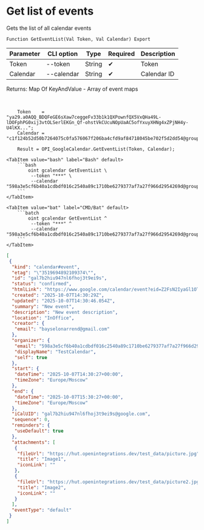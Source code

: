 ﻿---
sidebar_position: 2
description: Get list of events and other functions to work with Google Calendar in the Open Integration Package, a free open-source integration library for 1C:Enterprise 8, OneScript and CLI
keywords: [1C, 1С, 1С:Enterprise, 1С:Enterprise 8.3, API, Integration, Services, Exchange, OneScript, CLI, Google Calendar]
---


# Get list of events
 Gets the list of all calendar events



`Function GetEventList(Val Token, Val Calendar) Export`

  | Parameter | CLI option | Type | Required | Description |
  |-|-|-|-|-|
  | Token | --token | String | &#x2714; | Token |
  | Calendar | --calendar | String | &#x2714; | Calendar ID |

  
  Returns:  Map Of KeyAndValue - Array of event maps

<br/>



```bsl title="1C:Enterprise/OneScript code example"
    Token    = "ya29.a0AQQ_BDQFeGE6sXaw7ceggeFv33b1k1QXPownfQX5VxQHa49L-lDOFphPG0xij3vtOLSerlEKGn_Qf-ohstVkCUcuNOpUaAC5ofYxuyXHNg4xZPjNH4y-U4lKX...";
    Calendar = "c1f124b52d50b7264075c0fa576067f206ba4cfd9af84718045be702f5d2dd54@group.calendar.google.com";

    Result = OPI_GoogleCalendar.GetEventList(Token, Calendar);
```
 

 <Tabs>
  
    <TabItem value="bash" label="Bash" default>
        ```bash
            oint gcalendar GetEventList \
             --token "***" \
             --calendar "598a3e5cf6b40a1cdbdf016c2540a89c1710be6279377af7a27f966d2954269d@group.calendar.google.com"
        ```
    </TabItem>
  
    <TabItem value="bat" label="CMD/Bat" default>
        ```batch
            oint gcalendar GetEventList ^
             --token "***" ^
             --calendar "598a3e5cf6b40a1cdbdf016c2540a89c1710be6279377af7a27f966d2954269d@group.calendar.google.com"
        ```
    </TabItem>
</Tabs>


```json title="Result"
[
 {
  "kind": "calendar#event",
  "etag": "\"3519694892109374\"",
  "id": "gal7b2hiu947nl6fhoj3t9ei9s",
  "status": "confirmed",
  "htmlLink": "https://www.google.com/calendar/event?eid=Z2FsN2IyaGl1OTQ3bmw2ZmhvajN0OWVpOXMgNTk4YTNlNWNmNmI0MGExY2RiZGYwMTZjMjU0MGE4OWMxNzEwYmU2Mjc5Mzc3YWY3YTI3Zjk2NmQyOTU0MjY5ZEBn",
  "created": "2025-10-07T14:30:29Z",
  "updated": "2025-10-07T14:30:46.054Z",
  "summary": "New event",
  "description": "New event description",
  "location": "InOffice",
  "creator": {
   "email": "bayselonarrend@gmail.com"
  },
  "organizer": {
   "email": "598a3e5cf6b40a1cdbdf016c2540a89c1710be6279377af7a27f966d2954269d@group.calendar.google.com",
   "displayName": "TestCalendar",
   "self": true
  },
  "start": {
   "dateTime": "2025-10-07T14:30:27+00:00",
   "timeZone": "Europe/Moscow"
  },
  "end": {
   "dateTime": "2025-10-07T15:30:27+00:00",
   "timeZone": "Europe/Moscow"
  },
  "iCalUID": "gal7b2hiu947nl6fhoj3t9ei9s@google.com",
  "sequence": 0,
  "reminders": {
   "useDefault": true
  },
  "attachments": [
   {
    "fileUrl": "https://hut.openintegrations.dev/test_data/picture.jpg",
    "title": "Image1",
    "iconLink": ""
   },
   {
    "fileUrl": "https://hut.openintegrations.dev/test_data/picture2.jpg",
    "title": "Image2",
    "iconLink": ""
   }
  ],
  "eventType": "default"
 }
]
```
